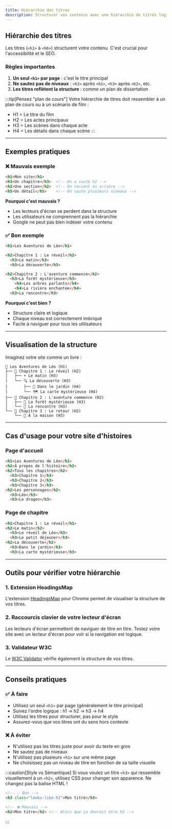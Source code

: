 ```yaml
---
title: Hiérarchie des titres
description: Structurer vos contenus avec une hiérarchie de titres logique
---
```



## Hiérarchie des titres

Les titres (`<h1>` à `<h6>`) structurent votre contenu. C'est crucial pour l'accessibilité et le SEO.

### Règles importantes

1. **Un seul `<h1>` par page** : c'est le titre principal
2. **Ne sautez pas de niveaux** : `<h2>` après `<h1>`, `<h3>` après `<h2>`, etc.
3. **Les titres reflètent la structure** : comme un plan de dissertation

:::tip[Pensez "plan de cours"]
Votre hiérarchie de titres doit ressembler à un plan de cours ou à un scénario de film :
- H1 = Le titre du film
- H2 = Les actes principaux
- H3 = Les scènes dans chaque acte
- H4 = Les détails dans chaque scène
:::

---

## Exemples pratiques

### ❌ Mauvais exemple

```html
<h1>Mon site</h1>
<h3>Un chapitre</h3>  <!-- On a sauté h2 -->
<h2>Une section</h2>  <!-- On revient en arrière -->
<h5>Un détail</h5>    <!-- On saute plusieurs niveaux -->
```

**Pourquoi c'est mauvais ?**
- Les lecteurs d'écran se perdent dans la structure
- Les utilisateurs ne comprennent pas la hiérarchie
- Google ne peut pas bien indexer votre contenu

### ✅ Bon exemple

```html
<h1>Les Aventures de Léo</h1>

<h2>Chapitre 1 : Le réveil</h2>
  <h3>Le matin</h3>
  <h3>La découverte</h3>

<h2>Chapitre 2 : L'aventure commence</h2>
  <h3>La forêt mystérieuse</h3>
    <h4>Les arbres parlants</h4>
    <h4>La rivière enchantée</h4>
  <h3>La rencontre</h3>
```

**Pourquoi c'est bien ?**
- Structure claire et logique
- Chaque niveau est correctement imbriqué
- Facile à naviguer pour tous les utilisateurs

---

## Visualisation de la structure

Imaginez votre site comme un livre :

```
📖 Les Aventures de Léo (H1)
├── 📑 Chapitre 1 : Le réveil (H2)
│   ├── ☀️ Le matin (H3)
│   └── 🔍 La découverte (H3)
│       ├── 🌳 Dans le jardin (H4)
│       └── 🗺️ La carte mystérieuse (H4)
├── 📑 Chapitre 2 : L'aventure commence (H2)
│   ├── 🌲 La forêt mystérieuse (H3)
│   └── 🤝 La rencontre (H3)
└── 📑 Chapitre 3 : Le retour (H2)
    └── 🏡 À la maison (H3)
```

---

## Cas d'usage pour votre site d'histoires

### Page d'accueil

```html
<h1>Les Aventures de Léo</h1>
<h2>À propos de l'histoire</h2>
<h2>Tous les chapitres</h2>
  <h3>Chapitre 1</h3>
  <h3>Chapitre 2</h3>
  <h3>Chapitre 3</h3>
<h2>Les personnages</h2>
  <h3>Léo</h3>
  <h3>Le dragon</h3>
```

### Page de chapitre

```html
<h1>Chapitre 1 : Le réveil</h1>
<h2>Le matin</h2>
  <h3>Le réveil de Léo</h3>
  <h3>Le petit déjeuner</h3>
<h2>La découverte</h2>
  <h3>Dans le jardin</h3>
  <h3>La carte mystérieuse</h3>
```

---

## Outils pour vérifier votre hiérarchie

### 1. Extension HeadingsMap

L'extension [HeadingsMap](https://chromewebstore.google.com/detail/headingsmap/flbjommegcjonpdmenkdiocclhjacmbi) pour Chrome permet de visualiser la structure de vos titres.

### 2. Raccourcis clavier de votre lecteur d'écran

Les lecteurs d'écran permettent de naviguer de titre en titre. Testez votre site avec un lecteur d'écran pour voir si la navigation est logique.

### 3. Validateur W3C

Le [W3C Validator](https://validator.w3.org/) vérifie également la structure de vos titres.

---

## Conseils pratiques

### ✅ À faire

- Utilisez un seul `<h1>` par page (généralement le titre principal)
- Suivez l'ordre logique : h1 → h2 → h3 → h4
- Utilisez les titres pour structurer, pas pour le style
- Assurez-vous que vos titres ont du sens hors contexte

### ❌ À éviter

- N'utilisez pas les titres juste pour avoir du texte en gros
- Ne sautez pas de niveaux
- N'utilisez pas plusieurs `<h1>` sur une même page
- Ne choisissez pas un niveau de titre en fonction de sa taille visuelle

:::caution[Style vs Sémantique]
Si vous voulez un titre `<h3>` qui ressemble visuellement à un `<h2>`, utilisez CSS pour changer son apparence. Ne changez pas la balise HTML !

```html
<!-- ✅ Bon -->
<h3 class="looks-like-h2">Mon titre</h3>

<!-- ❌ Mauvais -->
<h2>Mon titre</h2> <!-- Alors que ça devrait être h3 -->
```
:::